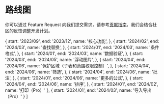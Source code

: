 
# 路线图

你可以通过 Feature Request 向我们提交需求，请参考[贡献指南](/guides/sheet/contributing)，我们会结合社区的反馈调整开发计划。

  {
    start: '2023/09',
    end: '2023/12',
    name: '核心功能',
  },
  {
    start: '2024/02',
    end: '2024/03',
    name: '查找替换',
  },
  {
    start: '2024/01',
    end: '2024/03',
    name: '条件格式',
  },
  {
    start: '2024/01',
    end: '2024/03',
    name: '数据验证',
  },
  {
    start: '2024/03',
    end: '2024/05',
    name: '浮动图片',
  },
  {
    start: '2024/04',
    end: '2024/06',
    name: '保护区域（子表和范围权限控制）',
  },
  {
    start: '2024/04',
    end: '2024/06',
    name: '筛选',
  },
  {
    start: '2024/04',
    end: '2024/06',
    name: '批注',
  },
  {
    start: '2024/01',
    end: '2024/06',
    name: '更多的公式',
  },
  {
    start: '2024/04',
    end: '2024/06',
    name: '排序',
  },
  {
    start: '2024/01',
    end: '2024/02',
    name: '打印（Pro）'
  },
  {
    start: '2024/01',
    end: '2024/03',
    name: '导入导出（Pro）'
  }
]

<Roadmap data={data} />
